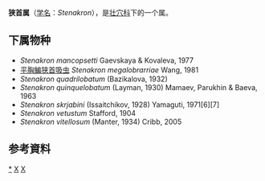 {{Automatic Taxobox
| taxon = Stenakron
| authority = Stafford, 1904
}}

'''狭首属'''（[[学名|学名]]：''Stenakron''），是[[壮穴科|壮穴科]]下的一个属。

==下属物种==
* ''Stenakron mancopsetti'' Gaevskaya & Kovaleva, 1977
* [[平胸鳊狭首吸虫|平胸鳊狭首吸虫]] ''Stenakron megalobrarriae'' Wang, 1981
* ''Stenakron quadrilobatum'' (Bazikalova, 1932)
* ''Stenakron quinquelobatum'' (Layman, 1930) Mamaev, Parukhin & Baeva, 1963
* ''Stenakron skrjabini'' (Issaitchikov, 1928) Yamaguti, 1971[6][7]
* ''Stenakron vetustum'' Stafford, 1904
* ''Stenakron vitellosum'' (Manter, 1934) Cribb, 2005

==参考資料==
{{reflist}}

{{taxonbar}}
[[Category:_狭首属|*]]
[[Category:_壮穴科|X]]
[[Category:_1904年描述的分类群|X]]